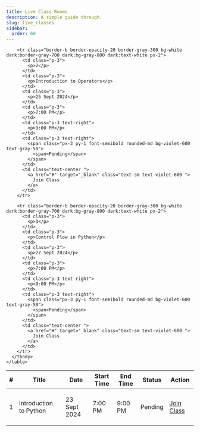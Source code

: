 ```yaml
---
title: Live Class Rooms
description: A simple guide through.
slug: live_classes
sidebar:
  order: 60
---
```


<div class="container p-2 mx-auto sm:p-4 text-gray-800">
  <div class="overflow-x-auto">
    <table class="min-w-full text-xs  whitespace-nowrap">
      <thead class="bg-gray-300 dark:bg-gray-700">
        <tr class="text-left">
          <th class="p-3">#</th>
          <th class="p-3">Title</th>
          <th class="p-3">Date</th>
          <th class="p-3">Start Time</th>
          <th class="p-3 text-right">End Time</th>
          <th class="p-3">Status</th>
          <th class="p-3">Action</th>
        </tr>
      </thead>
      <tbody>
        <tr class="border-b border-opacity-20 border-gray-300 bg-white dark:border-gray-700 dark:bg-gray-800 dark:text-white px-2">
          <td class="p-3">
            <p>1</p>
          </td>
          <td class="p-3">
            <p>Introduction to Python</p>
          </td>
          <td class="p-3">
            <p>23 Sept 2024</p>
          </td>
          <td class="p-3">
            <p>7:00 PM</p>
          </td>
          <td class="p-3 text-right">
            <p>9:00 PM</p>
          </td>
          <td class="p-3 text-right">
            <span class="px-3 py-1 font-semibold rounded-md bg-violet-600 text-gray-50">
              <span>Pending</span>
            </span>
          </td>
          <td class="text-center ">
            <a href="#" target="_blank" class="text-sm text-violet-600 ">
              Join Class
            </a>
          </td>
        </tr>

        <tr class="border-b border-opacity-20 border-gray-300 bg-white dark:border-gray-700 dark:bg-gray-800 dark:text-white px-2">
          <td class="p-3">
            <p>2</p>
          </td>
          <td class="p-3">
            <p>Introduction to Operators</p>
          </td>
          <td class="p-3">
            <p>25 Sept 2024</p>
          </td>
          <td class="p-3">
            <p>7:00 PM</p>
          </td>
          <td class="p-3 text-right">
            <p>9:00 PM</p>
          </td>
          <td class="p-3 text-right">
            <span class="px-3 py-1 font-semibold rounded-md bg-violet-600 text-gray-50">
              <span>Pending</span>
            </span>
          </td>
          <td class="text-center ">
            <a href="#" target="_blank" class="text-sm text-violet-600 ">
              Join Class
            </a>
          </td>
        </tr>

        <tr class="border-b border-opacity-20 border-gray-300 bg-white dark:border-gray-700 dark:bg-gray-800 dark:text-white px-2">
          <td class="p-3">
            <p>3</p>
          </td>
          <td class="p-3">
            <p>Control Flow in Python</p>
          </td>
          <td class="p-3">
            <p>27 Sept 2024</p>
          </td>
          <td class="p-3">
            <p>7:00 PM</p>
          </td>
          <td class="p-3 text-right">
            <p>9:00 PM</p>
          </td>
          <td class="p-3 text-right">
            <span class="px-3 py-1 font-semibold rounded-md bg-violet-600 text-gray-50">
              <span>Pending</span>
            </span>
          </td>
          <td class="text-center ">
            <a href="#" target="_blank" class="text-sm text-violet-600 ">
              Join Class
            </a>
          </td>
        </tr>
      </tbody>
    </table>

  </div>
</div>
